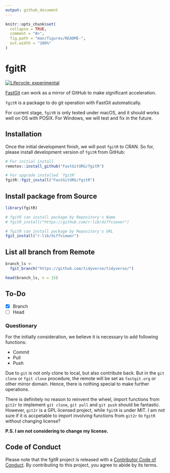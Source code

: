 ```yaml
---
output: github_document
---
```


<!-- README.md is generated from README.Rmd. Please edit that file -->

```r
knitr::opts_chunk$set(
  collapse = TRUE,
  comment = "#>",
  fig.path = "man/figures/README-",
  out.width = "100%"
)
```

# fgitR

<!-- badges: start -->
[![Lifecycle: experimental](https://img.shields.io/badge/lifecycle-experimental-orange.svg)](https://lifecycle.r-lib.org/articles/stages.html#experimental)
<!-- badges: end -->

[FastGit](https://doc.fastgit.org/) can work as a mirror of GitHub to make significant acceleration.

`fgitR` is a package to do git operation with FastGit automatically. 

For current stage, `fgitR` is only tested under macOS, and it should works well on OS with POSIX. For Windows, we will test and fix in the future.

## Installation

Once the initial development finish, we will post `fgitR` to CRAN.
So for, please install development version of `fgitR` from GitHub:
<!-- You can install the released version of fgitR from [CRAN](https://CRAN.R-project.org) with: -->

``` r
# For initial install
remotes::install_github("FastGitORG/fgitR")

# For upgrade installed `fgitR`
fgitR::fgit_install("FastGitORG/fgitR")
```

## Install package from Source

```r
library(fgitR)

# fgitR can install package by Repository's Name
# fgitR_install("https://github.com/r-lib/diffviewer")

# fgitR can install package by Repository's URL
fgit_install("r-lib/diffviewer")
```

## List all branch from Remote

```r
branch_ls <-
  fgit_branch("https://github.com/tidyverse/tidyverse/")

head(branch_ls, n = 15)
```

## To-Do

- [X] Branch
- [ ] Head

### Questionary

For the initially consideration, we believe it is necessary to add following functions:

- Commit
- Pull
- Push

Due to `git` is not only clone to local, but also contribute back. But in the `git clone` or `fgit clone` procedure, the remote will be set as `fastgit.org` or other mirror domain. Hence, there is nothing special to make further operations.

There is definitely no reason to reinvent the wheel, import functions from `git2r` to implement `git clone`, `git pull` and `git push` should be fantastic. However, `git2r` is a GPL licensed project, while `fgitR` is under MIT. I am not sure if it is accpetable to import involving functions from `git2r` to `fgitR` without changing license? 

**P.S. I am not considering to change my license.**

## Code of Conduct

Please note that the fgitR project is released with a [Contributor Code of Conduct](https://contributor-covenant.org/version/2/0/CODE_OF_CONDUCT.html). By contributing to this project, you agree to abide by its terms.
